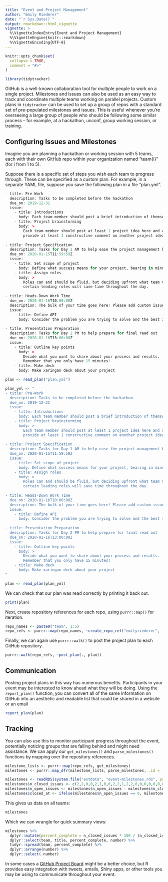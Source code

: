 ```yaml
---
title: "Event and Project Management"
author: "Emily Riederer"
date: "`r Sys.Date()`"
output: rmarkdown::html_vignette
vignette: >
  %\VignetteIndexEntry{Event and Project Management}
  %\VignetteEngine{knitr::rmarkdown}
  %\VignetteEncoding{UTF-8}
---
```


```r
knitr::opts_chunk$set(
  collapse = TRUE,
  comment = "#>"
)

library(tidytracker)
```

GitHub is a well-known collaboration tool for multiple people to work on a single project. Milestones and issues can also be used as an easy way to track and coordinate multiple teams working on parallel projects. Custom plans in `tidytracker` can be used to set up a group of repos with a standard set of pre-populated milestones and issues. This is useful whenever you're overseeing a large group of people who should be following some similar process -- for example, at a hackathon, unconf, group working session, or training.

## Configuring Issues and Milestones

Imagine you are planning a hackathon or working session with 5 teams, each with their own GitHub repo within your organization named "team{i}" (for i from 1 to 5).

Suppose there is a specific set of steps you wish each team to progress through. These can be specified as a custom plan. For example, in a separate YAML file, suppose you save the following plan in a file "plan.yml".

```r
- title: Pre-Work
  description: Tasks to be completed before the hackathon
  due_on: 2019-12-31
  issue:
    - title: Introductions
      body: Each team member should post a brief introduction of themselves here
    - title: Project brainstorming
      body: >
        Each team member should post at least 1 project idea here and attempt to
        provide at least 1 constructive comment on another project idea shared.
        
- title: Project Specification
  description: Tasks for Day 1 AM to help ease the project management burdens
  due_on: 2020-01-15T11:59:59Z
  issue:
    - title: Set scope of project
      body: Define what success means for your project, bearing in mind the time constraints!
    - title: Assign roles
      body: >
        Roles can and should be fluid, but deciding upfront what team member take
        certain leading roles will save time throughout the day.
        
- title: Heads-Down Work Time
  due_on: 2020-01-16T10:00:00Z
  description: The bulk of your time goes here! Please add custom issues related to you project.
  issue:
    - title: Define API
      body: Consider the problem you are trying to solve and the best interface for it
        
- title: Presentation Preparation
  description: Tasks for Day 2 PM to help prepare for final read out
  due_on: 2020-01-16T13:00:00Z
  issue:
    - title: Outline key points
      body: >
        Decide what you want to share about your process and results. 
        Remember that you only have 15 minutes!
    - title: Make deck
      body: Make xaringan deck about your project
```

```r
plan <- read_plan("plan.yml")
```


```r
plan_yml <- "
- title: Pre-Work
  description: Tasks to be completed before the hackathon
  due_on: 2019-12-31
  issue:
    - title: Introductions
      body: Each team member should post a brief introduction of themselves here
    - title: Project brainstorming
      body: >
        Each team member should post at least 1 project idea here and attempt to
        provide at least 1 constructive comment on another project idea shared.
        
- title: Project Specification
  description: Tasks for Day 1 AM to help ease the project management burdens
  due_on: 2020-01-15T11:59:59Z
  issue:
    - title: Set scope of project
      body: Define what success means for your project, bearing in mind the time constraints!
    - title: Assign roles
      body: >
        Roles can and should be fluid, but deciding upfront what team member take
        certain leading roles will save time throughout the day.
        
- title: Heads-Down Work Time
  due_on: 2020-01-16T10:00:00Z
  description: The bulk of your time goes here! Please add custom issues related to you project.
  issue:
    - title: Define API
      body: Consider the problem you are trying to solve and the best interface for it
        
- title: Presentation Preparation
  description: Tasks for Day 2 PM to help prepare for final read out
  due_on: 2020-01-16T13:00:00Z
  issue:
    - title: Outline key points
      body: >
        Decide what you want to share about your process and results. 
        Remember that you only have 15 minutes!
    - title: Make deck
      body: Make xaringan deck about your project
"

plan <- read_plan(plan_yml)
```

We can check that our plan was read correctly by printing it back out.

```r
print(plan)
```

Next, create repository references for each repo, using `purrr::map()` for iteration.

```r
repo_names <- paste0("team", 1:5)
repo_refs <- purrr::map(repo_names, ~create_repo_ref("emilyriederer", .))
```

Finally, we can again use `purrr::walk()` to post the project plan to each GitHub repository.

```r
purrr::walk(repo_refs, ~post_plan(., plan))
```

## Communication

Posting project plans in this way has numerous benefits. Participants in your event may be interested to know ahead what they will be doing. Using the `report_plan()` function, you can convert all of the same information on GitHub into an aesthetic and readable list that could be shared in a website or an email

```r
report_plan(plan)
```


## Tracking

You can also use this to monitor participant progress throughout the event, potentially noticing groups that are falling behind and might need assistance. We can apply our `get_milestones()` and `parse_milestones()` functions by mapping over the repository references.

```r
milestone_lists <- purrr::map(repo_refs, get_milestones)
milestones <- purrr::map_dfr(milestone_lists, parse_milestones, .id = 'team')
```

```r
milestones <- readRDS(system.file("extdata", "event-milestones.rds", package = "tidytracker", mustWork = TRUE))
milestones$n_closed_issues <- c(2,2,0,0,2,1,0,0,2,2,1,2,2,0,0,0,0,0,0,0)
milestones$n_open_issues <- milestones$n_open_issues - milestones$n_closed_issues
milestones$closed_at <- ifelse(milestones$n_open_issues == 0, milestones$due_on, milestones$closed_at)
```

This gives us data on all teams:

```r
milestones
```

Which we can wrangle for quick summary views:

```r
milestones %>%
  dplyr::mutate(percent_complete = n_closed_issues * 100 / (n_closed_issues + n_open_issues)) %>%
  dplyr::select(team, title, percent_complete, number) %>%
  tidyr::spread(team, percent_complete) %>%
  dplyr::arrange(number) %>%
  dplyr::select(-number)
```

In some cases a [GitHub Project Board](https://help.github.com/articles/about-project-boards/) might be a better choice, but R provides easy integration with tweets, emails, Shiny apps, or other tools you may be using to communicate throughout your event.
